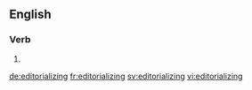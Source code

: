==English==

===Verb===
{{head|en}}

# {{present participle of|editorialize|lang=en}}

[[de:editorializing]]
[[fr:editorializing]]
[[sv:editorializing]]
[[vi:editorializing]]